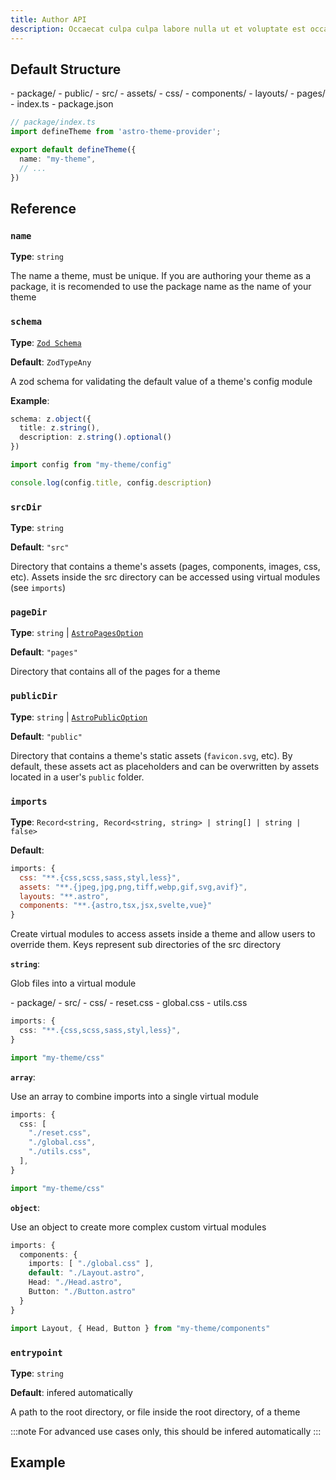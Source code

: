 ```yaml
---
title: Author API
description: Occaecat culpa culpa labore nulla ut et voluptate est occaecat aliqua aliquip esse do anim.
---
```


## Default Structure

<FileTree>
- package/
  - public/
  - src/
    - assets/
    - css/
    - components/
    - layouts/
    - pages/
  - index.ts
  - package.json
</FileTree>

```ts
// package/index.ts
import defineTheme from 'astro-theme-provider';

export default defineTheme({
  name: "my-theme",
  // ...
})
```

## Reference

### `name`

**Type**: `string`

The name a theme, must be unique. If you are authoring your theme as a package, it is recomended to use the package name as the name of your theme

### `schema`

**Type**: [`Zod Schema`](https://zod.dev/?id=basic-usage)

**Default**: `ZodTypeAny`

A zod schema for validating the default value of a theme's config module

**Example**:

```ts
schema: z.object({
  title: z.string(),
  description: z.string().optional()
})
```

```ts
import config from "my-theme/config"

console.log(config.title, config.description)
```

### `srcDir`

**Type**: `string`

**Default**: `"src"`

Directory that contains a theme's assets (pages, components, images, css, etc). Assets inside the src directory can be accessed using virtual modules (see `imports`)

### `pageDir`

**Type**: `string` | [`AstroPagesOption`](https://github.com/BryceRussell/astro-pages/blob/main/package/README.md#option-reference)

**Default**: `"pages"`

Directory that contains all of the pages for a theme

### `publicDir`

**Type**: `string` | [`AstroPublicOption`](https://github.com/BryceRussell/astro-public/tree/main/package#option-reference)

**Default**: `"public"`

Directory that contains a theme's static assets (`favicon.svg`, etc). By default, these assets act as placeholders and can be overwritten by assets located in a user's `public` folder.

### `imports`

**Type**: `Record<string, Record<string, string> | string[] | string | false>`

**Default**:

```js
imports: {
  css: "**.{css,scss,sass,styl,less}",
  assets: "**.{jpeg,jpg,png,tiff,webp,gif,svg,avif}",
  layouts: "**.astro",
  components: "**.{astro,tsx,jsx,svelte,vue}"
}
```

Create virtual modules to access assets inside a theme and allow users to override them. Keys represent sub directories of the src directory

**`string`**: 

Glob files into a virtual module

<FileTree>
- package/
  - src/
    - css/
      - reset.css
      - global.css
      - utils.css
</FileTree>

```ts
imports: {
  css: "**.{css,scss,sass,styl,less}",
}
```

```ts
import "my-theme/css"
```

**`array`**: 

Use an array to combine imports into a single virtual module

```ts
imports: {
  css: [
    "./reset.css",
    "./global.css",
    "./utils.css",
  ],
}
```

```ts
import "my-theme/css"
```

**`object`**: 

Use an object to create more complex custom virtual modules

```ts
imports: {
  components: {
    imports: [ "./global.css" ],
    default: "./Layout.astro",
    Head: "./Head.astro",
    Button: "./Button.astro"
  }
}
```

```ts
import Layout, { Head, Button } from "my-theme/components"
```

### `entrypoint`

**Type**: `string`

**Default**: infered automatically

A path to the root directory, or file inside the root directory, of a theme

:::note
For advanced use cases only, this should be infered automatically 
:::

## Example
